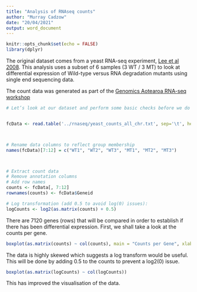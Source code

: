```yaml
---
title: "Analysis of RNAseq counts"
author: "Murray Cadzow"
date: "20/04/2021"
output: word_document
---
```


```r
knitr::opts_chunk$set(echo = FALSE)
library(dplyr)

```

The original dataset comes from a yeast RNA-seq experiment, [Lee et al 2008](https://doi.org/10.1371/journal.pgen.1000299). This analysis uses a subset of 6 samples (3 WT / 3 MT) to look at differential expression of Wild-type versus RNA degradation mutants using single end sequencing data.

The count data was generated as part of the [Genomics Aotearoa RNA-seq workshop](https://github.com/GenomicsAotearoa/RNA-seq-workshop)



```r
# Let’s look at our dataset and perform some basic checks before we do a differential expression analysis.


fcData <- read.table('../rnaseq/yeast_counts_all_chr.txt', sep='\t', header=TRUE)



# Rename data columns to reflect group membership
names(fcData)[7:12] = c("WT1", "WT2", "WT3", "MT1", "MT2", "MT3")



# Extract count data
# Remove annotation columns
# Add row names
counts <- fcData[, 7:12]
rownames(counts) <- fcData$Geneid

# Log transformation (add 0.5 to avoid log(0) issues):
logCounts <- log2(as.matrix(counts) + 0.5)

```



There are 7120 genes (rows) that will be compared in order to establish if there has been differential expression. First, we shall take a look at the counts per gene.



```r
boxplot(as.matrix(counts) ~ col(counts), main = "Counts per Gene", xlab = "Strain", ylab = "Count")
```


The data is highly skewed which suggests a log transform would be useful. This will be done by adding 0.5 to the counts to prevent a log2(0) issue.



```r
boxplot(as.matrix(logCounts) ~ col(logCounts))
```

This has improved the visualisation of the data.
